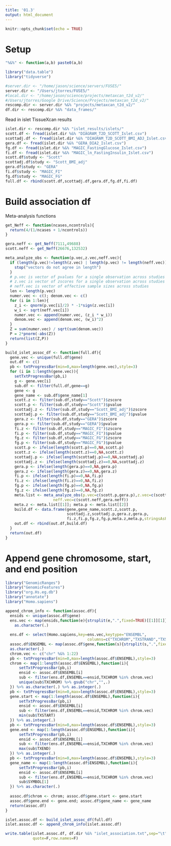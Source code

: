 ```yaml
---
title: '01.3'
output: html_document
---
```


```r
knitr::opts_chunk$set(echo = TRUE)
```

# Setup 

```r

"%&%" <- function(a,b) paste0(a,b)

library("data.table")
library("tidyverse")

#server.dir <- "/home/jason/science/servers/FUSE5/"
server.dir <- "/Users/jtorres/FUSE5/"
#local.dir <- "/home/jason/science/projects/metaxcan_t2d_v2/" 
#/Users/jtorres/Google Drive/Science/Projects/metaxcan_t2d_v2/"
rescomp.dir <- server.dir %&% "projects/metaxcan_t2d_v2/"
df.dir <- rescomp.dir %&% "data_frames/"


```


Read in islet TissueXcan results 

```r

islet.dir <- rescomp.dir %&% "islet_results/islets/"
scott.df <- fread(islet.dir %&% "DIAGRAM_T2D_SCOTT_Islet.csv")
scottadj.df <- fread(islet.dir %&% "DIAGRAM_T2D_SCOTT_BMI_ADJ_Islet.csv")
gera.df <- fread(islet.dir %&% "GERA_DIA2_Islet.csv")
fg.df <- fread(islet.dir %&% "MAGIC_FastingGlucose_Islet.csv")
fi.df <- fread(islet.dir %&% "MAGIC_ln_FastingInsulin_Islet.csv")
scott.df$study <- "Scott"
scottadj.df$study <- "Scott_BMI_adj"
gera.df$study <- "GERA"
fi.df$study <- "MAGIC_FI"
fg.df$study <- "MAGIC_FG"
full.df <- rbind(scott.df,scottadj.df,gera.df,fg.df,fi.df)

```


# Build association df

Meta-analysis functions 


```r

get_Neff <- function(ncases,ncontrols){
  return(4/(1/ncases + 1/ncontrols))
}

gera.neff <- get_Neff(7111,49688) 
scott.neff <- get_Neff(26676,132532)

meta_analyze_obs <- function(p.vec,z.vec,neff.vec){
  if (length(p.vec)!=length(z.vec) | length(p.vec) != length(neff.vec)){
    stop("vectors do not agree in length")
  }
  # p.vec is vector of pvalues for a single observation across studies (i.e. SNP or gene)
  # z.vec is vector of zscores for a single observation across studies (i.e. SNP or gene)
  # neff.vec is vector of effective sample sizes across studies 
  len <- length(p.vec)
  numer.vec <- c(); denom.vec <- c()
  for (i in 1:len){
    z_i <- qnorm(p.vec[i]/2) * -1*sign(z.vec[i])
    w_i <- sqrt(neff.vec[i])
    numer.vec <- append(numer.vec, (z_i * w_i))
    denom.vec <- append(denom.vec, (w_i)^2)
  }
  Z = sum(numer.vec) / sqrt(sum(denom.vec))
  P = 2*pnorm(-abs(Z))
  return(list(Z,P))
}

```




```r

build_islet_assoc_df <- function(full.df){
  gene.vec <- unique(full.df$gene)
  out.df <- c()
  pb <- txtProgressBar(min=0,max=length(gene.vec),style=3)
  for (i in 1:length(gene.vec)){
    setTxtProgressBar(pb,i)
    g <- gene.vec[i]
    sub.df <- filter(full.df,gene==g)
    gene <- g 
    gene_name <- sub.df$gene_name[1]
    scott.z <- filter(sub.df,study=="Scott")$zscore
    scott.p <- filter(sub.df,study=="Scott")$pvalue
    scottadj.z <- filter(sub.df,study=="Scott_BMI_adj")$zscore
    scottadj.p <- filter(sub.df,study=="Scott_BMI_adj")$pvalue
    gera.z <- filter(sub.df,study=="GERA")$zscore
    gera.p <- filter(sub.df,study=="GERA")$pvalue
    fi.z <- filter(sub.df,study=="MAGIC_FI")$zscore
    fi.p <- filter(sub.df,study=="MAGIC_FI")$pvalue
    fg.z <- filter(sub.df,study=="MAGIC_FG")$zscore
    fg.p <- filter(sub.df,study=="MAGIC_FG")$pvalue
    scott.p <- ifelse(length(scott.p)==0,NA,scott.p)
    scott.z <- ifelse(length(scott.z)==0,NA,scott.z)
    scottadj.p <- ifelse(length(scottadj.p)==0,NA,scottadj.p)
    scottadj.z <- ifelse(length(scottadj.z)==0,NA,scottadj.z)
    gera.p <- ifelse(length(gera.p)==0,NA,gera.p)
    gera.z <- ifelse(length(gera.z)==0,NA,gera.z)
    fi.p <- ifelse(length(fi.p)==0,NA,fi.p)
    fi.z <- ifelse(length(fi.z)==0,NA,fi.z)
    fg.p <- ifelse(length(fg.p)==0,NA,fg.p)
    fg.z <- ifelse(length(fg.z)==0,NA,fg.z)
    meta.list <- meta_analyze_obs(p.vec=c(scott.p,gera.p),z.vec=c(scott.z,gera.z),
                     neff.vec=c(scott.neff,gera.neff))
    meta.z <- meta.list[[1]]; meta.p <- meta.list[[2]]
    build.df <- data.frame(gene,gene_name,scott.z,scott.p,
                           scottadj.z,scottadj.p,gera.z,gera.p,
                           fi.z,fi.p,fg.z,fg.p,meta.z,meta.p,stringsAsFactors = FALSE)
    out.df <- rbind(out.df,build.df)
  }
  return(out.df)
}

```




# Append gene chromosome, start, and end position 

```r

library("GenomicRanges")
library("GenomicFeatures")
library("org.Hs.eg.db")
library("annotate")
library("Homo.sapiens")

append_chrom_info <- function(assoc.df){
  ensids <- unique(assoc.df$gene)
  ens.vec <- map(ensids,function(e){strsplit(e,".",fixed=TRUE)[[1]][1]}) %>% 
    as.character(.)
    
  ens.df <- select(Homo.sapiens,key=ens.vec,keytype="ENSEMBL",
                                    columns=c("TXCHROM","TXSTRAND","TXSTART","TXEND","SYMBOL"))
  assoc.df$ENSEMBL <- map(assoc.df$gene,function(s){strsplit(s,".",fixed=TRUE)[[1]][1]}) %>% 
  as.character(.)
  chrom.vec <- c("chr" %&% 1:22)
  pb <- txtProgressBar(min=0,max=length(assoc.df$ENSEMBL),style=3)
  chrom <- map(1:length(assoc.df$ENSEMBL),function(i){
      setTxtProgressBar(pb,i)
      ensid <- assoc.df$ENSEMBL[i]
      sub <- filter(ens.df,ENSEMBL==ensid,TXCHROM %in% chrom.vec)
      unique(sub$TXCHROM) %>% gsub("chr","",.)
  }) %>% as.character(.) %>% as.integer(.)
  pb <- txtProgressBar(min=0,max=length(assoc.df$ENSEMBL),style=3)
  gene.start <- map(1:length(assoc.df$ENSEMBL),function(i){
      setTxtProgressBar(pb,i)
      ensid <- assoc.df$ENSEMBL[i]
      sub <- filter(ens.df,ENSEMBL==ensid,TXCHROM %in% chrom.vec)
      min(sub$TXSTART)
  }) %>% as.integer(.)
  pb <- txtProgressBar(min=0,max=length(assoc.df$ENSEMBL),style=3)
  gene.end <- map(1:length(assoc.df$ENSEMBL),function(i){
      setTxtProgressBar(pb,i)
      ensid <- assoc.df$ENSEMBL[i]
      sub <- filter(ens.df,ENSEMBL==ensid,TXCHROM %in% chrom.vec)
      max(sub$TXEND)
  }) %>% as.integer(.)
  pb <- txtProgressBar(min=0,max=length(assoc.df$ENSEMBL),style=3)
  gene_name <- map(1:length(assoc.df$ENSEMBL),function(i){
      setTxtProgressBar(pb,i)
      ensid <- assoc.df$ENSEMBL[i]
      sub <- filter(ens.df,ENSEMBL==ensid,TXCHROM %in% chrom.vec)
      sub$SYMBOL[1]
  }) %>% as.character(.)
  
  assoc.df$chrom <- chrom; assoc.df$gene.start <- gene.start
  assoc.df$gene.end <- gene.end; assoc.df$gene_name <- gene_name
  return(assoc.df)
}

```

```r

islet.assoc.df <- build_islet_assoc_df(full.df)
islet.assoc.df <- append_chrom_info(islet.assoc.df)

```


```r
write.table(islet.assoc.df, df.dir %&% "islet_association.txt",sep="\t",
            quote=F,row.names=F)
```


